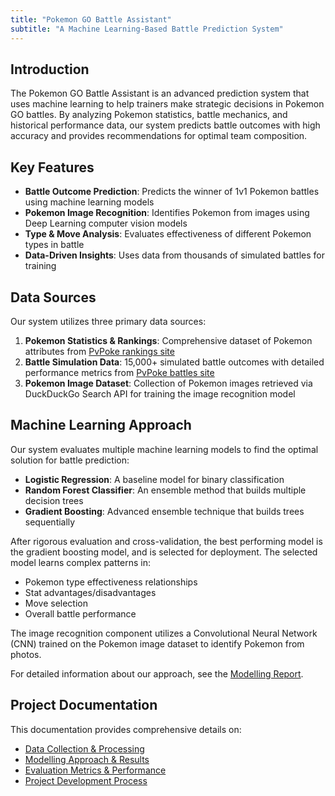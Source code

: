 ```yaml
---
title: "Pokemon GO Battle Assistant"
subtitle: "A Machine Learning-Based Battle Prediction System"
---
```


## Introduction

The Pokemon GO Battle Assistant is an advanced prediction system that uses machine learning to help trainers make strategic decisions in Pokemon GO battles. By analyzing Pokemon statistics, battle mechanics, and historical performance data, our system predicts battle outcomes with high accuracy and provides recommendations for optimal team composition.

## Key Features

- **Battle Outcome Prediction**: Predicts the winner of 1v1 Pokemon battles using machine learning models
- **Pokemon Image Recognition**: Identifies Pokemon from images using Deep Learning computer vision models
- **Type & Move Analysis**: Evaluates effectiveness of different Pokemon types in battle
- **Data-Driven Insights**: Uses data from thousands of simulated battles for training

## Data Sources

Our system utilizes three primary data sources:

1. **Pokemon Statistics & Rankings**: Comprehensive dataset of Pokemon attributes from [PvPoke rankings site](https://pvpoke.com/rankings/)
2. **Battle Simulation Data**: 15,000+ simulated battle outcomes with detailed performance metrics from [PvPoke battles site](https://pvpoke.com/battle/)
3. **Pokemon Image Dataset**: Collection of Pokemon images retrieved via DuckDuckGo Search API for training the image recognition model

## Machine Learning Approach

Our system evaluates multiple machine learning models to find the optimal solution for battle prediction:

- **Logistic Regression**: A baseline model for binary classification
- **Random Forest Classifier**: An ensemble method that builds multiple decision trees
- **Gradient Boosting**: Advanced ensemble technique that builds trees sequentially

After rigorous evaluation and cross-validation, the best performing model is the gradient boosting model, and is selected for deployment. The selected model learns complex patterns in:

- Pokemon type effectiveness relationships
- Stat advantages/disadvantages
- Move selection
- Overall battle performance

The image recognition component utilizes a Convolutional Neural Network (CNN) trained on the Pokemon image dataset to identify Pokemon from photos.

For detailed information about our approach, see the [Modelling Report](modelling_report.qmd).

## Project Documentation

This documentation provides comprehensive details on:

- [Data Collection & Processing](data_report.qmd)
- [Modelling Approach & Results](modelling_report.qmd)
- [Evaluation Metrics & Performance](evaluation.qmd)
- [Project Development Process](project_charta.qmd)
